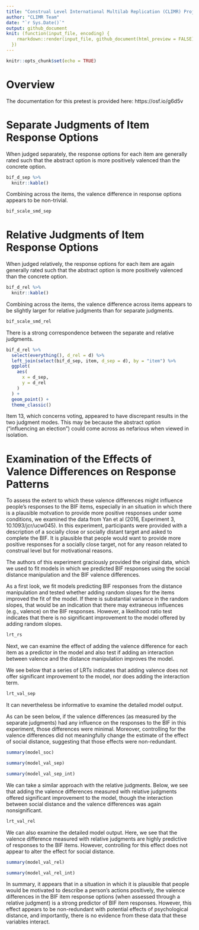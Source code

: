 ```yaml
---
title: "Construal Level International Multilab Replication (CLIMR) Project: Pretest of Valence Differences in BIF Item Response Options"
author: "CLIMR Team"
date: "`r Sys.Date()`"
output: github_document
knit: (function(input_file, encoding) {
    rmarkdown::render(input_file, github_document(html_preview = FALSE), encoding = encoding, output_dir = "./reports/")
  })
---
```


```r
knitr::opts_chunk$set(echo = TRUE)

```

# Overview

The documentation for this pretest is provided here: https://osf.io/g6d5v

# Separate Judgments of Item Response Options

When judged separately, the response options for each item are generally rated
such that the abstract option is more positively valenced than the concrete
option.

```r
bif_d_sep %>% 
  knitr::kable()
```

Combining across the items, the valence difference in response options appears
to be non-trivial.

```r
bif_scale_smd_sep
```

# Relative Judgments of Item Response Options

When judged relatively, the response options for each item are again generally
rated such that the abstract option is more positively valenced than the
concrete option.

```r
bif_d_rel %>% 
  knitr::kable()
```

Combining across the items, the valence difference across items appears to be
slightly larger for relative judgments than for separate judgments.

```r
bif_scale_smd_rel
```

There is a strong correspondence between the separate and relative judgments.

```r
bif_d_rel %>% 
  select(everything(), d_rel = d) %>% 
  left_join(select(bif_d_sep, item, d_sep = d), by = "item") %>% 
  ggplot(
    aes(
      x = d_sep,
      y = d_rel
    )
  ) +
  geom_point() +
  theme_classic()
```

Item 13, which concerns voting, appeared to have discrepant results in the two
judgment modes. This may be because the abstract option ("influencing an
election") could come across as nefarious when viewed in isolation.

# Examination of the Effects of Valence Differences on Response Patterns

To assess the extent to which these valence differences might influence people's
responses to the BIF items, especially in an situation in which there is a
plausible motvation to provide more positive responses under some conditions, we
examined the data from Yan et al (2016, Experiment 3, 10.1093/jcr/ucw045). In
this experiment, participants were provided with a description of a socially
close or socially distant target and asked to complete the BIF. It is plausible
that people would want to provide more positive responses for a socially close
target, not for any reason related to construal level but for motivational
reasons.

The authors of this experiment graciously provided the original data, which we
used to fit models in which we predicted BIF responses using the social distance
manipulation and the BIF valence differences.

As a first look, we fit models predicting BIF responses from the distance
manipulation and tested whether adding random slopes for the items improved the
fit of the model. If there is substantial variance in the random slopes, that
would be an indication that there may extraneous influences (e.g., valence) on
the BIF responses. However, a likelihood ratio test indicates that there is no
significant improvement to the model offered by adding random slopes.

```r
lrt_rs
```

Next, we can examine the effect of adding the valence difference for each item
as a predictor in the model and also test if adding an interaction between
valence and the distance manipulation improves the model.

We see below that a series of LRTs indicates that adding valence does not offer
significant improvement to the model, nor does adding the interaction term.

```r
lrt_val_sep
```

It can nevertheless be informative to examine the detailed model output.

As can be seen below, if the valence differences (as measured by the separate
judgments) had any influence on the responses to the BIF in this experiment,
those differences were minimal. Moreover, controlling for the valence 
differences did not meaningfully change the estimate of the effect of social
distance, suggesting that those effects were non-redundant.

```r
summary(model_soc)
```

```r
summary(model_val_sep)
```

```r
summary(model_val_sep_int)
```

We can take a similar approach with the relative judgments. Below, we see that
adding the valence differences measured with relative judgments offered
significant improvement to the model, though the interaction between social
distance and the valence differences was again nonsignificant.

```r
lrt_val_rel
```

We can also examine the detailed model output. Here, we see that the valence
difference measured with relative judgments are highly predictive of responses
to the BIF items. However, controlling for this effect does not appear to alter
the effect for social distance.

```r
summary(model_val_rel)
```

```r
summary(model_val_rel_int)
```

In summary, it appears that in a situation in which it is plausible that people
would be motivated to describe a person's actions positively, the valence
differences in the BIF item response options (when assessed through a relative
judgment) is a strong predictor of BIF item responses. However, this effect
appears to be non-redundant with potential effects of psychological distance,
and importantly, there is no evidence from these data that these variables
interact.

